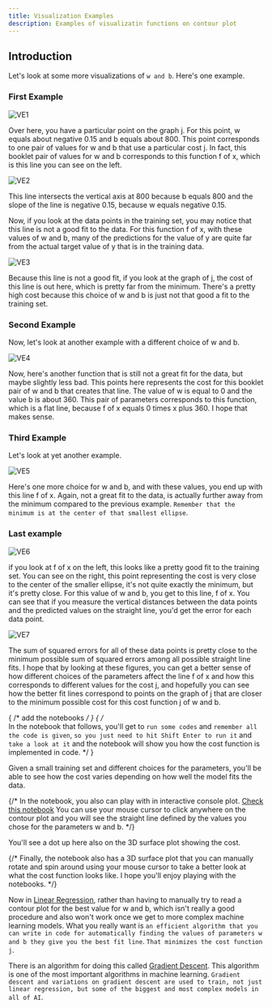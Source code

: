 ```yaml
---
title: Visualization Examples
description: Examples of visualizatin functions on contour plot
---
```


## Introduction
Let's look at some more visualizations of `w and b`.
Here's one example.

### First Example 
![VE1](/SL/RegressionModel/VE1.png)

Over here, you have a particular point on the graph j. For this point, w equals about negative 0.15 and b equals about 800. This point corresponds to one pair of values for w and b that use a particular cost j. In fact, this booklet pair of values for w and b corresponds to this function f of x, which is this line you can see on the left.

![VE2](/SL/RegressionModel/VE2.png)

This line intersects the vertical axis at 800 because b equals 800 and the slope of the line is negative 0.15, because w equals negative 0.15.

Now, if you look at the data points in the training set, you may notice that this line is not a good fit to the data. For this function f of x, with these values of w and b, many of the predictions for the value of y are quite far from the actual target value of y that is in the training data.

![VE3](/SL/RegressionModel/VE3.png)

Because this line is not a good fit, if you look at the graph of j, the cost of this line is out here, which is pretty far from the minimum. There's a pretty high cost because this choice of w and b is just not that good a fit to the training set.

### Second Example 
Now, let's look at another example with a different choice of w and b.

![VE4](/SL/RegressionModel/VE4.png)

Now, here's another function that is still not a great fit for the data, but maybe slightly less bad. This points here represents the cost for this booklet pair of w and b that creates that line. The value of w is equal to 0 and the value b is about 360. This pair of parameters corresponds to this function, which is a flat line, because f of x equals 0 times x plus 360. I hope that makes sense.

### Third Example
Let's look at yet another example.

![VE5](/SL/RegressionModel/VE5.png)

Here's one more choice for w and b, and with these values, you end up with this line f of x. Again, not a great fit to the data, is actually further away from the minimum compared to the previous example. `Remember that the minimum is at the center of that smallest ellipse`.

### Last example

![VE6](/SL/RegressionModel/VE6.png)

if you look at f of x on the left, this looks like a pretty good fit to the training set. You can see on the right, this point representing the cost is very close to the center of the smaller ellipse, it's not quite exactly the minimum, but it's pretty close. For this value of w and b, you get to this line, f of x. You can see that if you measure the vertical distances between the data points and the predicted values on the straight line, you'd get the error for each data point.

![VE7](/SL/RegressionModel/VE7.png)

The sum of squared errors for all of these data points is pretty close to the minimum possible sum of squared errors among all possible straight line fits. I hope that by looking at these figures, you can get a better sense of how different choices of the parameters affect the line f of x and how this corresponds to different values for the cost j, and hopefully you can see how the better fit lines correspond to points on the graph of j that are closer to the minimum possible cost for this cost function j of w and b.


{ /* add the notebooks */ }
{ /*   
    In the notebook that follows, you'll get to `run some codes` and `remember all the code is given`, `so you just need to hit Shift Enter to run it` and `take a look at it` and the notebook will show you how the cost function is implemented in code. 
*/ }

Given a small training set and different choices for the parameters, you'll be able to see how the cost varies depending on how well the model fits the data. 

{/* In the notebook, you also can play with in interactive console plot. [Check this notebook](../../Jupyter%20Notebooks/CostFunctionVisualization.ipynb) You can use your mouse cursor to click anywhere on the contour plot and you will see the straight line defined by the values you chose for the parameters w and b. 
*/}

You'll see a dot up here also on the 3D surface plot showing the cost. 

{/* 
Finally, the notebook also has a 3D surface plot that you can manually rotate and spin around using your mouse cursor to take a better look at what the cost function looks like. I hope you'll enjoy playing with the notebooks. */}


Now in [Linear Regression](./), rather than having to manually try to read a contour plot for the best value for w and b, which isn't really a good procedure and also won't work once we get to more complex machine learning models. What you really want is `an efficient algorithm that you can write in code for automatically finding the values of parameters w and b they give you the best fit line`. `That minimizes the cost function j`. 

There is an algorithm for doing this called [Gradient Descent](../gradient-descent/). This algorithm is one of the most important algorithms in machine learning. `Gradient descent and variations on gradient descent are used to train, not just linear regression, but some of the biggest and most complex models in all of AI`.
